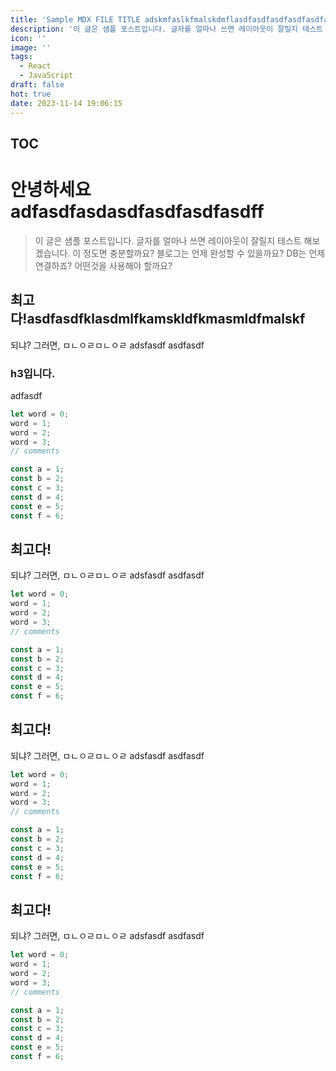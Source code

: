 ```yaml
---
title: 'Sample MDX FILE TITLE adskmfaslkfmalskdmflasdfasdfasdfasdfasdfasdf'
description: '이 글은 샘플 포스트입니다. 글자를 얼마나 쓰면 레이아웃이 잘릴지 테스트 해보겠습니다. 이 정도면 충분할까요? 블로그는 언제 완성할 수 있을까요? DB는 언제 연결하죠? 어떤것을 사용해야 할까요?'
icon: ''
image: ''
tags:
  - React
  - JavaScript
draft: false
hot: true
date: 2023-11-14 19:06:15
---
```

## TOC

# 안녕하세요 adfasdfasdasdfasdfasdfasdff

> 이 글은 샘플 포스트입니다. 글자를 얼마나 쓰면 레이아웃이 잘릴지 테스트 해보겠습니다. 이 정도면 충분할까요? 블로그는 언제 완성할 수 있을까요? DB는 언제 연결하죠? 어떤것을 사용해야 할까요?

## 최고다!asdfasdfklasdmlfkamskldfkmasmldfmalskf
되냐?
그러면,
ㅁㄴㅇㄹㅁㄴㅇㄹ
adsfasdf
asdfasdf

### h3입니다.
adfasdf

```js /word/2-3
let word = 0;
word = 1;
word = 2;
word = 3;
// comments
```

```ts
const a = 1;
const b = 2;
const c = 3;
const d = 4;
const e = 5;
const f = 6;
```

## 최고다!
되냐?
그러면,
ㅁㄴㅇㄹㅁㄴㅇㄹ
adsfasdf
asdfasdf

```js /word/2-3
let word = 0;
word = 1;
word = 2;
word = 3;
// comments
```

```ts
const a = 1;
const b = 2;
const c = 3;
const d = 4;
const e = 5;
const f = 6;
```

## 최고다!
되냐?
그러면,
ㅁㄴㅇㄹㅁㄴㅇㄹ
adsfasdf
asdfasdf

```js /word/2-3
let word = 0;
word = 1;
word = 2;
word = 3;
// comments
```

```ts
const a = 1;
const b = 2;
const c = 3;
const d = 4;
const e = 5;
const f = 6;
```

## 최고다!
되냐?
그러면,
ㅁㄴㅇㄹㅁㄴㅇㄹ
adsfasdf
asdfasdf

```js /word/2-3
let word = 0;
word = 1;
word = 2;
word = 3;
// comments
```

```ts
const a = 1;
const b = 2;
const c = 3;
const d = 4;
const e = 5;
const f = 6;
```